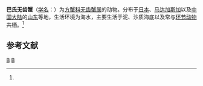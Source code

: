 {{Speciesbox
| genus = Acmaeopleura
| species = balssi
| authority = (Shen, 1932)<ref name='id11991'>{{cite web| url =http://www.bioinfo.cn/db05/BjdwSpecies.php?action=view&id=11991| title =巴氏无齿蟹| work =《中国动物物种编目数据库》| publisher =中国科学院微生物研究所| author =中国科学院动物研究所| accessdate =2009-04-28| deadurl =yes| archiveurl =https://web.archive.org/web/20160305060708/http://www.bioinfo.cn/db05/BjdwSpecies.php?action=view&id=11991| archivedate =2016-03-05}}</ref>
}}

'''巴氏无齿蟹'''（[[学名|学名]]：{{lang|la|''Acmaeopleura balssi''}}）为[[方蟹科|方蟹科]][[无齿蟹属|无齿蟹属]]的动物。分布于[[日本|日本]]、[[马达加斯加|马达加斯加]]以及[[中国大陆|中国大陆]]的[[山东|山东]]等地，生活环境为海水，主要生活于泥、沙质海底以及常与[[环节动物|环节动物]]共栖。<ref name='id11991'/>

== 参考文献 ==
{{reflist}}

{{taxonbar}}

[[Category:1932年描述的动物|B]]
[[Category:无齿蟹属|B]]


{{螃蟹小作品}}